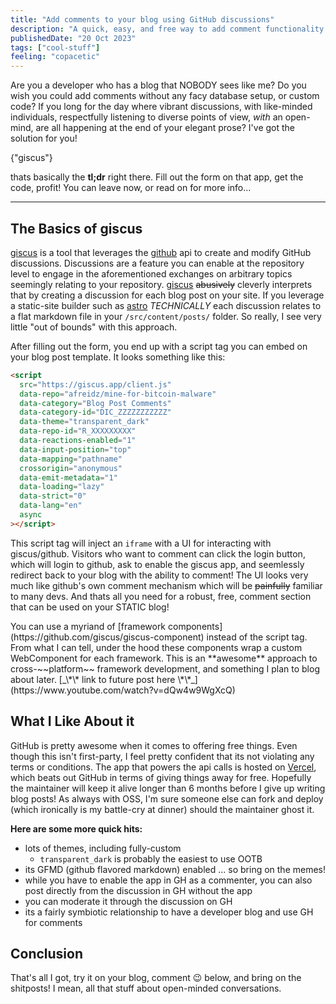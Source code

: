 ```yaml
---
title: "Add comments to your blog using GitHub discussions"
description: "A quick, easy, and free way to add comment functionality to your dev blog leveraging github discussions (giscus)"
publishedDate: "20 Oct 2023"
tags: ["cool-stuff"]
feeling: "copacetic"
---
```



Are you a developer who has a blog that NOBODY sees like me? Do you wish you could add comments without any facy database setup, or custom code? If you long for the day where vibrant discussions, with like-minded individuals, respectfully listening to diverse points of view, _with_ an open-mind, are all happening at the end of your elegant prose? I've got the solution for you!

<TLDR as="a" href="https://giscus.app">
  {"giscus"}
</TLDR>

<Icon name="tabler:hand-finger" class="inline-block h-4" /> thats basically the **tl;dr**
right there. Fill out the form on that app, get the code, profit! You can leave now,
or read on for more info...

---

## The Basics of giscus

[giscus](http://giscus.app) is a tool that leverages the [github]("https://github.com") api to create and modify GitHub discussions. Discussions are a feature you can enable at the repository level to engage in the aforementioned exchanges on arbitrary topics seemingly relating to your repository. [giscus](http://giscus.app) ~~abusively~~ cleverly interprets that by creating a discussion for each blog post on your site. If you leverage a static-site builder such as [astro](https://astro.build) _TECHNICALLY_ each discussion relates to a flat markdown file in your `/src/content/posts/` folder. So really, I see very little "out of bounds" with this approach.

After filling out the form, you end up with a script tag you can embed on your blog post template. It looks something like this:

```html
<script
  src="https://giscus.app/client.js"
  data-repo="afreidz/mine-for-bitcoin-malware"
  data-category="Blog Post Comments"
  data-category-id="DIC_ZZZZZZZZZZZ"
  data-theme="transparent_dark"
  data-repo-id="R_XXXXXXXXX"
  data-reactions-enabled="1"
  data-input-position="top"
  data-mapping="pathname"
  crossorigin="anonymous"
  data-emit-metadata="1"
  data-loading="lazy"
  data-strict="0"
  data-lang="en"
  async
></script>
```

This script tag will inject an `iframe` with a UI for interacting with giscus/github. Visitors who want to comment can click the login button, which will login to github, ask to enable the giscus app, and seemlessly redirect back to your blog with the ability to comment! The UI looks very much like github's own comment mechanism which will be ~~painfully~~ familiar to many devs. And thats all you need for a robust, free, comment section that can be used on your STATIC blog!

<Sidenote>
  You can use a myriand of [framework
  components](https://github.com/giscus/giscus-component) instead of the script
  tag. From what I can tell, under the hood these components wrap a custom
  WebComponent for each framework. This is an **awesome** approach to
  cross-~~platform~~ framework development, and something I plan to blog about
  later. [_\*\* link to future post here
  \*\*_](https://www.youtube.com/watch?v=dQw4w9WgXcQ)
</Sidenote>

## What I Like About it

GitHub is pretty awesome when it comes to offering free things. Even though this isn't first-party, I feel pretty confident that its not violating any terms or conditions. The app that powers the api calls is hosted on [Vercel](https://vercel.com), which beats out GitHub in terms of giving things away for free. Hopefully the maintainer will keep it alive longer than 6 months before I give up writing blog posts! As always with OSS, I'm sure someone else can fork and deploy (which ironically is my battle-cry at dinner) should the maintainer ghost it.

**Here are some more quick hits:**

- lots of themes, including fully-custom
  - `transparent_dark` is probably the easiest to use OOTB
- its GFMD (github flavored markdown) enabled ... so bring on the memes!
- while you have to enable the app in GH as a commenter, you can also post directly from the discussion in GH without the app
- you can moderate it through the discussion on GH
- its a fairly symbiotic relationship to have a developer blog and use GH for comments

## Conclusion

That's all I got, try it on your blog, comment 😉 below, and bring on the shitposts! I mean, all that stuff about open-minded conversations.
